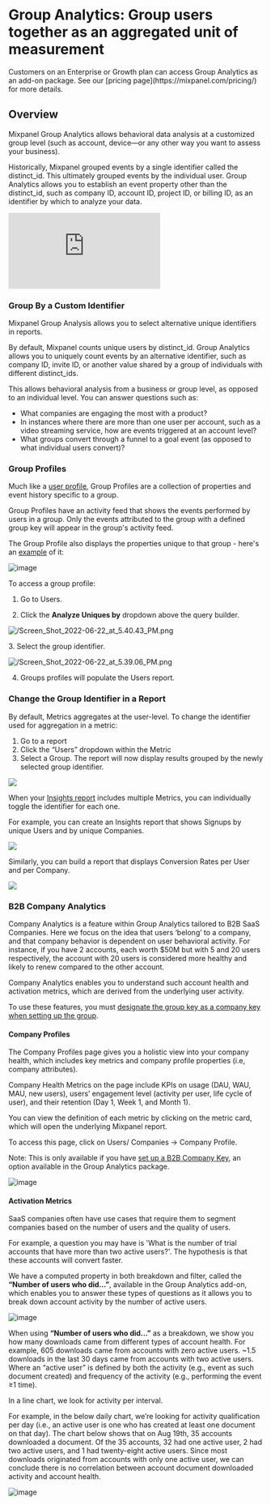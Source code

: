 
# Group Analytics: Group users together as an aggregated unit of measurement

<Callout type="info">
  Customers on an Enterprise or Growth plan can access Group Analytics as an add-on package. See our [pricing page](https://mixpanel.com/pricing/) for more details.
</Callout>


## Overview

Mixpanel Group Analytics allows behavioral data analysis at a customized group level (such as account, device—or any other way you want to assess your business).

Historically, Mixpanel grouped events by a single identifier called the distinct_id. This ultimately grouped events by the individual user. Group Analytics allows you to establish an event property other than the distinct_id, such as company ID, account ID, project ID, or billing ID, as an identifier by which to analyze your data.

<div
  style={{
    position: "relative",
    paddingBottom: "56.25%",
    height: 0,
    overflow: "hidden",
  }}
>
  <iframe
    src="https://www.loom.com/embed/c97b10f9443941a38c3ea649c714d5b3"
    frameborder="0"
    style={{
      position: "absolute",
      top: 0,
      left: 0,
      width: "100%",
      height: "100%",
    }}
    allowfullscreen
  ></iframe>
</div>

### Group By a Custom Identifier

Mixpanel Group Analysis allows you to select alternative unique identifiers in reports.

By default, Mixpanel counts unique users by distinct_id. Group Analytics allows you to uniquely count events by an alternative identifier, such as company ID, invite ID, or another value shared by a group of individuals with different distinct_ids.

This allows behavioral analysis from a business or group level, as opposed to an individual level. You can answer questions such as:

- What companies are engaging the most with a product?
- In instances where there are more than one user per account, such as a video streaming service, how are events triggered at an account level?
- What groups convert through a funnel to a goal event (as opposed to what individual users convert)?

### Group Profiles

Much like a [user profile](/docs/data-structure/user-profiles), Group Profiles are a collection of properties and event history specific to a group.

Group Profiles have an activity feed that shows the events performed by users in a group. Only the events attributed to the group with a defined group key will appear in the group's activity feed.

The Group Profile also displays the properties unique to that group - here's an [example](https://mixpanel.com/project/3187769/view/3699049/app/profile#distinct_id=company_id_8889&data_group_id=-1405123841946871899) of it:

![image](/group-profile-example.png "Group Profile Example")

To access a group profile:

1. Go to Users.

2. Click the **Analyze Uniques by** dropdown above the query builder.

![/Screen_Shot_2022-06-22_at_5.40.43_PM.png](/Screen_Shot_2022-06-22_at_5.40.43_PM.png)

3. Select the group identifier.

![/Screen_Shot_2022-06-22_at_5.39.06_PM.png](/Screen_Shot_2022-06-22_at_5.39.06_PM.png)

4. Groups profiles will populate the Users report.

### Change the Group Identifier in a Report

By default, Metrics aggregates at the user-level. To change the identifier used for aggregation in a metric:

1. Go to a report
2. Click the “Users” dropdown within the Metric
3. Select a Group. The report will now display results grouped by the newly selected group identifier.

![](/saved_behavior_group_identifier.png)

When your [Insights report](/docs/reports/insights) includes multiple Metrics, you can individually toggle the identifier for each one.

For example, you can create an Insights report that shows Signups by unique Users and by unique Companies.

![](/saved-metrics-and-behaviors11.png)

Similarly, you can build a report that displays Conversion Rates per User and per Company.

![](/saved-metrics-and-behaviors12.png)


### B2B Company Analytics

Company Analytics is a feature within Group Analytics tailored to B2B SaaS Companies.  Here we focus on the idea that users ‘belong’ to a company, and that company behavior is dependent on user behavioral activity. For instance, if you have 2 accounts, each worth $50M but with 5 and 20 users respectively, the account with 20 users is considered more healthy and likely to renew compared to the other account. 

Company Analytics enables you to understand such account health and activation metrics, which are derived from the underlying user activity.

To use these features, you must [designate the group key as a company key when setting up the group](/docs/data-structure/group-analytics#setup-b2b-company-key).

#### Company Profiles

The Company Profiles page gives you a holistic view into your company health, which includes key metrics and company profile properties (i.e, company attributes).

Company Health Metrics on the page include KPIs on usage (DAU, WAU, MAU, new users), users’ engagement level (activity per user, life cycle of user), and their retention (Day 1, Week 1, and Month 1).

You can view the definition of each metric by clicking on the metric card, which will open the underlying Mixpanel report.

To access this page, click on Users/ Companies → Company Profile.

Note: This is only available if you have [set up a B2B Company Key](/docs/data-structure/group-analytics#setup-b2b-company-key), an option available in the Group Analytics package.

![image](/B2B_Company_Profiles.webp) 

#### Activation Metrics 

SaaS companies often have use cases that require them to segment companies based on the number of users and the quality of users. 

For example, a question you may have is 'What is the number of trial accounts that have more than two active users?'. The hypothesis is that these accounts will convert faster. 

We have a computed property in both breakdown and filter, called the **“Number of users who did…”**, available in the Group Analytics add-on, which enables you to answer these types of questions as it allows you to break down account activity by the number of active users.

![image](/B2B_Activation_1.webp)

When using **“Number of users who did…”** as a breakdown, we show you how many downloads came from different types of account health.
For example, 605 downloads came from accounts with zero active users. ~1.5 downloads in the last 30 days came from accounts with two active users. Where an “active user” is defined by both the activity (e.g., event as such document created) and frequency of the activity (e.g., performing the event ≥1 time).

In a line chart, we look for activity per interval. 

For example, in the below daily chart, we’re looking for activity qualification per day (i.e., an active user is one who has created at least one document on that day). 
The chart below shows that on Aug 19th, 35 accounts downloaded a document. Of the 35 accounts, 32 had one active user, 2 had two active users, and 1 had twenty-eight active users. Since most downloads originated from accounts with only one active user, we can conclude there is no correlation between account document downloaded activity and account health.

![image](/B2B_Activation_2.webp)
